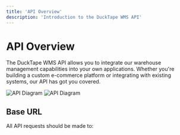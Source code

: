 ```yaml
---
title: 'API Overview'
description: 'Introduction to the DuckTape WMS API'
---
```


# API Overview

The DuckTape WMS API allows you to integrate our warehouse management capabilities into your own applications. Whether you're building a custom e-commerce platform or integrating with existing systems, our API has got you covered.

<img className="block dark:hidden" src="/images/api-diagram-light.png" alt="API Diagram" />
<img className="hidden dark:block" src="/images/api-diagram-dark.png" alt="API Diagram" />

## Base URL

All API requests should be made to:

